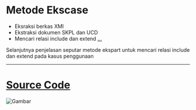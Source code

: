 
# Metode Ekscase
- Eksraksi berkas XMI 
- Ekstraksi dokumen SKPL dan UCD
- Mencari relasi include dan extend
  [...](https://docs.google.com/presentation/d/19bBFYP8DZMF8us6wNJlyfev5P_Lkt7nlnEJT2MSJ_R0/edit?usp=sharing)

<Notes>
Selanjutnya penjelasan seputar metode ekspart untuk mencari relasi include dan extend pada kasus penggunaan
</Notes>

---

# [Source Code](https://pypi.org/project/extractreq/)

![Gambar](https://github.com/asyrofist/presentasi/blob/master/xmlParser.png)

